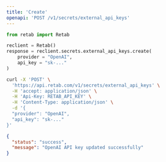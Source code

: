 ```yaml
---
title: 'Create'
openapi: 'POST /v1/secrets/external_api_keys'
---
```




<RequestExample>




```python python
from retab import Retab

reclient = Retab()
response = reclient.secrets.external_api_keys.create(
    provider = "OpenAI",
    api_key = "sk-..."
)
```


```bash curl
curl -X 'POST' \
  'https://api.retab.com/v1/secrets/external_api_keys' \
  -H 'accept: application/json' \
  -H 'Api-Key: RETAB_API_KEY' \
  -H 'Content-Type: application/json' \
  -d '{
  "provider": "OpenAI",
  "api_key": "sk-..."
}'
```


</RequestExample>


<ResponseExample>

```json 200
{
  "status": "success",
  "message": "OpenAI API key updated successfully"
}
```

</ResponseExample>

